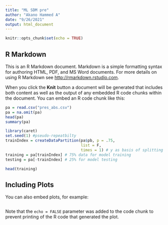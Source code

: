 ```yaml
---
title: "ML SDM pre"
author: "Akano Hammed A"
date: "9/26/2021"
output: html_document
---
```


```r
knitr::opts_chunk$set(echo = TRUE)
```

## R Markdown

This is an R Markdown document. Markdown is a simple formatting syntax for authoring HTML, PDF, and MS Word documents. For more details on using R Markdown see <http://rmarkdown.rstudio.com>.

When you click the **Knit** button a document will be generated that includes both content as well as the output of any embedded R code chunks within the document. You can embed an R code chunk like this:

```r
pa = read.csv("pres_abs.csv")
pa = na.omit(pa)
head(pa)
summary(pa)

```


```r
library(caret)
set.seed(1) #pseudo-repeatbilty
trainIndex = createDataPartition(pa$pb, p = .75,
                                 list = F,
                                 times = 1) # y as basis of splitting
training = pa[trainIndex] # 75% data for model training
testing = pa[-trainIndex] # 25% for model testing

head(training)


```

## Including Plots

You can also embed plots, for example:

```r

```

Note that the `echo = FALSE` parameter was added to the code chunk to prevent printing of the R code that generated the plot.
